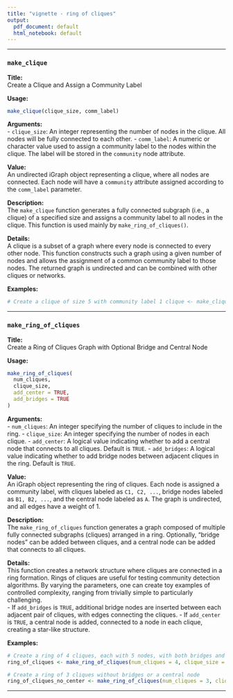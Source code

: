 ```yaml
---
title: "vignette - ring of cliques"
output:
  pdf_document: default
  html_notebook: default
---
```


------------------------------------------------------------------------

### `make_clique`

**Title:**\
Create a Clique and Assign a Community Label

**Usage:**

``` r
make_clique(clique_size, comm_label)
```

**Arguments:**\
- `clique_size`: An integer representing the number of nodes in the
clique. All nodes will be fully connected to each other. - `comm_label`:
A numeric or character value used to assign a community label to the
nodes within the clique. The label will be stored in the `community`
node attribute.

**Value:**\
An undirected iGraph object representing a clique, where all nodes are
connected. Each node will have a `community` attribute assigned
according to the `comm_label` parameter.

**Description:**\
The `make_clique` function generates a fully connected subgraph (i.e., a
clique) of a specified size and assigns a community label to all nodes
in the clique. This function is used mainly by `make_ring_of_cliques()`.

**Details:**\
A clique is a subset of a graph where every node is connected to every
other node. This function constructs such a graph using a given number
of nodes and allows the assignment of a common community label to those
nodes. The returned graph is undirected and can be combined with other
cliques or networks.

**Examples:**

``` r
# Create a clique of size 5 with community label 1 clique <- make_clique(clique_size = 5, comm_label = 1)
```

------------------------------------------------------------------------

### `make_ring_of_cliques`

**Title:**\
Create a Ring of Cliques Graph with Optional Bridge and Central Node

**Usage:**

``` r
make_ring_of_cliques(
  num_cliques,
  clique_size,
  add_center = TRUE,
  add_bridges = TRUE
)
```

**Arguments:**\
- `num_cliques`: An integer specifying the number of cliques to include
in the ring. - `clique_size`: An integer specifying the number of nodes
in each clique. - `add_center`: A logical value indicating whether to
add a central node that connects to all cliques. Default is `TRUE`. -
`add_bridges`: A logical value indicating whether to add bridge nodes
between adjacent cliques in the ring. Default is `TRUE`.

**Value:**\
An iGraph object representing the ring of cliques. Each node is assigned
a community label, with cliques labeled as `C1, C2, ...`, bridge nodes
labeled as `B1, B2, ...`, and the central node labeled as `A`. The graph
is undirected, and all edges have a weight of 1.

**Description:**\
The `make_ring_of_cliques` function generates a graph composed of
multiple fully connected subgraphs (cliques) arranged in a ring.
Optionally, "bridge nodes" can be added between cliques, and a central
node can be added that connects to all cliques.

**Details:**\
This function creates a network structure where cliques are connected in
a ring formation. Rings of cliques are useful for testing community
detection algorithms. By varying the parameters, one can create toy
examples of controlled complexity, ranging from trivially simple to
particularly challenging.\
- If `add_bridges` is `TRUE`, additional bridge nodes are inserted
between each adjacent pair of cliques, with edges connecting the
cliques. - If `add_center` is `TRUE`, a central node is added, connected
to a node in each clique, creating a star-like structure.

**Examples:**

``` r
# Create a ring of 4 cliques, each with 5 nodes, with both bridges and a central node
ring_of_cliques <- make_ring_of_cliques(num_cliques = 4, clique_size = 5, add_center = TRUE, add_bridges = TRUE)

# Create a ring of 3 cliques without bridges or a central node
ring_of_cliques_no_center <- make_ring_of_cliques(num_cliques = 3, clique_size = 4, add_center = FALSE, add_bridges = FALSE)
```

------------------------------------------------------------------------

### 
